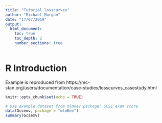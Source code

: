 ```yaml
---
title: "Tutorial losscurves"
author: "Michael Morgan"
date: "17/07/2019"
output: 
  html_document:
    toc: true
    toc_depth: 2
    number_sections: true
---
```



# R Introduction

Example is reproduced from https://mc-stan.org/users/documentation/case-studies/losscurves_casestudy.html

```r
knitr::opts_chunk$set(echo = TRUE)
```


```r
# Use example dataset from mlmRev package: GCSE exam score
data(Gcsemv, package = "mlmRev")
summary(Gcsemv)
```

